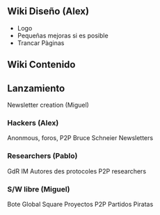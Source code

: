 



== Wiki Diseño (Alex) ==

* Logo
* Pequeñas mejoras si es posible
* Trancar Pàginas

== Wiki Contenido ==


== Lanzamiento ==

Newsletter creation (Miguel)

=== Hackers (Alex) ===

Anonmous, foros, P2P
Bruce Schneier 
Newsletters

=== Researchers (Pablo) ===

GdR IM
Autores des protocoles
P2P researchers

=== S/W libre (Miguel) ===

Bote
Global Square
Proyectos P2P
Partidos Piratas